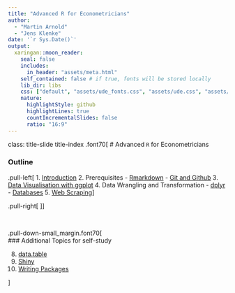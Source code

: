 ```yaml
---
title: "Advanced R for Econometricians"
author: 
  - "Martin Arnold"
  - "Jens Klenke"
date: '`r Sys.Date()`'
output:
  xaringan::moon_reader:
    seal: false
    includes:
      in_header: "assets/meta.html"
    self_contained: false # if true, fonts will be stored locally
    lib_dir: libs
    css: ["default", "assets/ude_fonts.css", "assets/ude.css", "assets/custom.css", "assets/title_slides.css"]
    nature:
      highlightStyle: github
      highlightLines: true
      countIncrementalSlides: false
      ratio: "16:9"
---
```

class: title-slide title-index 
.font70[
# Advanced `R` for Econometricians 

### Outline

.pull-left[
1. [Introduction](Introduction/Introduction.html)
2. Prerequisites
   - [Rmarkdown](Rmarkdown/rmarkdown.html) 
   - [Git and Github](Git/git_vcs.html)
3. [Data Visualisation with ggplot](ggplot2/ggplot2.html)
4. Data Wrangling and Transformation
   - [dplyr](Wrangling/Wrangling.html)
   - [Databases](databases/databases.html)
5. [Web Scraping](Webscraping/webscraping.html)
]

.pull-right[
<ol start = "6">
  <li> Advanced R Programming </li>
  <ul>
    <li> <a href="Advanced R concepts/Advanced.html">Advanced Concepts</a></li>
    <li> <a href="functional/functional.html">Functional Programming</a></li>
    <li> <a href="OOP/OOP.html">Object Oriented Programming</a></li>
  </ul>
  <li> Performance </li> 
  <ul>
    <li> <a href="measuring and profiling/MeasuringProfiling.html">Profiling and Benchmarking</a></li> 
    <li> <a href="improving performance/improving-performance.html">Improving Performance</a></li>
    <li> <a href="Rcpp/SpeedRcpp.html">Rcpp</a></li>
    <li> <a href="RcppArmadillo/RcppArmadillo.html">RcppArmadillo</a></li>
  </ul>
</ol>
]]

<br>

.pull-down-small_margin.font70[
<br>
### Additional Topics for self-study

<ol start = "8">
  <li> <a href = Datatable/datatable.html>data.table</a> </li>
  <li> <a href = Shiny/Shiny.html>Shiny</a> </li>
  <li> <a href = Packages/Packages.html>Writing Packages</a> </li>
</ol>
]